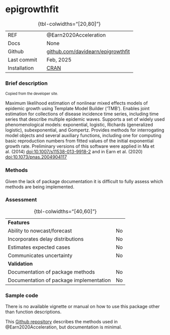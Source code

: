 # epigrowthfit { .unnumbered}

| | 
|:---|:--------|
| REF| @Earn2020Acceleration|
| Docs| None |
| Github|  [github.com/davidearn/epigrowthfit](https://github.com/davidearn/epigrowthfit)|
| Last commit| Feb, 2025|
| Installation | [CRAN](https://cran.r-project.org/web/packages/epigrowthfit/index.html) |
: {tbl-colwidths="[20,80]"}

### Brief description

::: {style="font-size:0.8em"}
Copied from the developer site.<br><be>
:::

Maximum likelihood estimation of nonlinear mixed effects models of epidemic growth using Template Model Builder ('TMB'). Enables joint estimation for collections of disease incidence time series, including time series that describe multiple epidemic waves. Supports a set of widely used phenomenological models: exponential, logistic, Richards (generalized logistic), subexponential, and Gompertz. Provides methods for interrogating model objects and several auxiliary functions, including one for computing basic reproduction numbers from fitted values of the initial exponential growth rate. Preliminary versions of this software were applied in Ma et al. (2014) <doi:10.1007/s11538-013-9918-2> and in Earn et al. (2020) <doi:10.1073/pnas.2004904117>

### Methods

Given the lack of package documentation it is difficult to fully assess which methods are being implemented.

### Assessment

| | 
|:---|:--------|
|<strong>Features</strong>||
| Ability to nowcast/forecast| No|
| Incorporates delay distributions| No|
| Estimates expected cases| No|
| Communicates uncertainty| No|
|<strong>Validation</strong>||
| Documentation of package methods| No|
| Documentation of package implementation| No|
: {tbl-colwidths="[40,60]"}


### Sample code

There is no available vignette or manual on how to use this package other than function descriptions. 

This [Github repository](https://github.com/davidearn/plague_growth) describes the methods used in @Earn2020Acceleration, but documentation is minimal.


